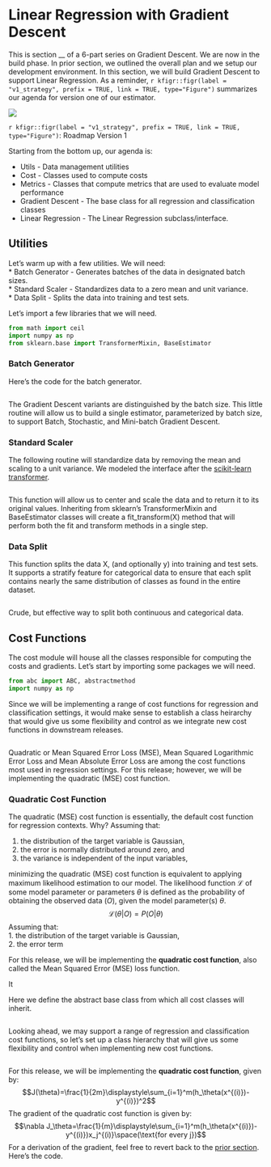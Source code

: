 <script type="text/x-mathjax-config">
MathJax.Hub.Config({
TeX: {
equationNumbers: {
autoNumber: "all",
formatNumber: function (n) {return ''+n}
}
}});</script>

# Linear Regression with Gradient Descent  
This is section __ of a 6-part series on Gradient Descent. We are now in the build phase. In prior section, we outlined the overall plan and we setup our development environment. In this section, we will build Gradient Descent to support Linear Regression. As a reminder, `r kfigr::figr(label = "v1_strategy", prefix = TRUE, link = TRUE, type="Figure")` summarizes our agenda for version one of our estimator.

![](../content/figures/v1_linear_regression.png)

`r kfigr::figr(label = "v1_strategy", prefix = TRUE, link = TRUE, type="Figure")`: Roadmap Version 1

Starting from the bottom up, our agenda is:

* Utils - Data management utilities      
* Cost - Classes used to compute costs    
* Metrics - Classes that compute metrics that are used to evaluate model performance     
* Gradient Descent - The base class for all regression and classification classes     
* Linear Regression - The Linear Regression subclass/interface.

## Utilities
Let's warm up with a few utilities.  We will need:    
* Batch Generator - Generates batches of the data in designated batch sizes.     
* Standard Scaler - Standardizes data to a zero mean and unit variance.               
* Data Split - Splits the data into training and test sets.        

Let's import a few libraries that we will need.
```python
from math import ceil
import numpy as np
from sklearn.base import TransformerMixin, BaseEstimator
```


### Batch Generator
Here's the code for the batch generator.
```python
```
The Gradient Descent variants are distinguished by the batch size. This little routine will allow us to build a single estimator, parameterized by batch size, to support Batch, Stochastic, and Mini-batch Gradient Descent.

### Standard Scaler
The following routine will standardize data by removing the mean and scaling to a unit variance. We modeled the interface after the [scikit-learn transformer](https://scikit-learn.org/stable/modules/generated/sklearn.preprocessing.StandardScaler.html).
```python
```
This function will allow us to center and scale the data and to return it to its original values. Inheriting from sklearn's TransformerMixin and BaseEstimator classes will create a fit_transform(X) method that will perform both the fit and transform methods in a single step.

### Data Split
This function splits the data X, (and optionally y) into training and test sets. It supports a stratify feature for categorical data to ensure that each split contains nearly the same distribution of classes as found in the entire dataset. 
```python
```
Crude, but effective way to split both continuous and categorical data.

## Cost Functions
The cost module will house all the classes responsible for computing the costs and gradients. Let's start by importing some packages we will need.

```python
from abc import ABC, abstractmethod
import numpy as np
```

Since we will be implementing a range of cost functions for regression and classification settings, it would make sense to establish a class heirarchy that would give us some flexibility and control as we integrate new cost functions in downstream releases.

```python
```

Quadratic or Mean Squared Error Loss (MSE), Mean Squared Logarithmic Error Loss and Mean Absolute Error Loss are among the cost functions most used in regression settings. For this release; however, we will be implementing the quadratic (MSE) cost function.

### Quadratic Cost Function
The quadratic (MSE) cost function is essentially, the default cost function for regression contexts. Why? Assuming that:    

1. the  distribution of the target variable is Gaussian,    
2. the error is normally distributed around zero, and          
3. the variance is independent of the input variables,

minimizing the quadratic (MSE) cost function is equivalent to applying maximum likelihood estimation to our model. 
The likelihood function $\mathcal{L}$ of some model parameter or parameters $\theta$ is defined as the probability of obtaining the observed data ($O$), given the model parameter(s) $\theta$.
$$\mathcal{L}(\theta|O) = P(O|\theta)$$
Assuming that:  
1. the  distribution of the target variable  is Gaussian,    
2. the error term 



For this release, we will be implementing the **quadratic cost function**, also called the Mean Squared Error (MSE) loss function. 

It 


Here we define the abstract base class from which all cost classes will inherit.
```python
```

Looking ahead, we may support a range of regression and classification cost functions, so let's set up a class hierarchy that will give us some flexibility and control when implementing new cost functions. 
```python
```

For this release, we will be implementing the **quadratic cost function**, given by:
$$J(\theta)=\frac{1}{2m}\displaystyle\sum_{i=1}^m(h_\theta(x^{(i)})-y^{(i)})^2$$
The gradient of the quadratic cost function is given by:
$$\nabla J_\theta=\frac{1}{m}\displaystyle\sum_{i=1}^m(h_\theta(x^{(i)})-y^{(i)})x_j^{(i)}\space(\text{for every j})$$
For a derivation of the gradient, feel free to revert back to the [prior section](). Here's the code.
```python
```

